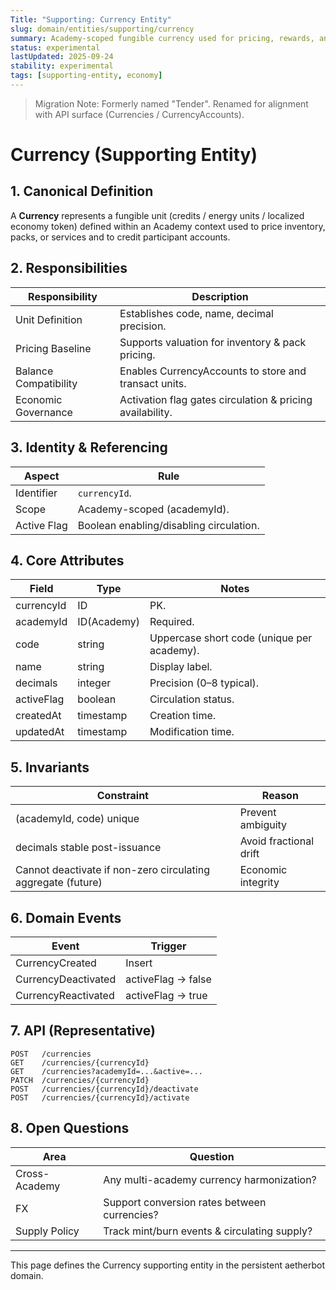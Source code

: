 ```yaml
---
Title: "Supporting: Currency Entity"
slug: domain/entities/supporting/currency
summary: Academy-scoped fungible currency used for pricing, rewards, and internal economic settlement (formerly Tender).
status: experimental
lastUpdated: 2025-09-24
stability: experimental
tags: [supporting-entity, economy]
---
```


> Migration Note: Formerly named "Tender". Renamed for alignment with API surface (Currencies / CurrencyAccounts).

# Currency (Supporting Entity)

## 1. Canonical Definition

A **Currency** represents a fungible unit (credits / energy units / localized economy token) defined within an Academy context used to price inventory, packs, or services and to credit participant accounts.

## 2. Responsibilities

| Responsibility        | Description                                               |
| --------------------- | --------------------------------------------------------- |
| Unit Definition       | Establishes code, name, decimal precision.                |
| Pricing Baseline      | Supports valuation for inventory & pack pricing.          |
| Balance Compatibility | Enables CurrencyAccounts to store and transact units.     |
| Economic Governance   | Activation flag gates circulation & pricing availability. |

## 3. Identity & Referencing

| Aspect      | Rule                                    |
| ----------- | --------------------------------------- |
| Identifier  | `currencyId`.                           |
| Scope       | Academy-scoped (academyId).             |
| Active Flag | Boolean enabling/disabling circulation. |

## 4. Core Attributes

| Field      | Type        | Notes                                      |
| ---------- | ----------- | ------------------------------------------ |
| currencyId | ID          | PK.                                        |
| academyId  | ID(Academy) | Required.                                  |
| code       | string      | Uppercase short code (unique per academy). |
| name       | string      | Display label.                             |
| decimals   | integer     | Precision (0–8 typical).                   |
| activeFlag | boolean     | Circulation status.                        |
| createdAt  | timestamp   | Creation time.                             |
| updatedAt  | timestamp   | Modification time.                         |

## 5. Invariants

| Constraint                                                   | Reason                 |
| ------------------------------------------------------------ | ---------------------- |
| (academyId, code) unique                                     | Prevent ambiguity      |
| decimals stable post-issuance                                | Avoid fractional drift |
| Cannot deactivate if non-zero circulating aggregate (future) | Economic integrity     |

## 6. Domain Events

| Event               | Trigger             |
| ------------------- | ------------------- |
| CurrencyCreated     | Insert              |
| CurrencyDeactivated | activeFlag -> false |
| CurrencyReactivated | activeFlag -> true  |

## 7. API (Representative)

```
POST   /currencies
GET    /currencies/{currencyId}
GET    /currencies?academyId=...&active=...
PATCH  /currencies/{currencyId}
POST   /currencies/{currencyId}/deactivate
POST   /currencies/{currencyId}/activate
```

## 8. Open Questions

| Area          | Question                                     |
| ------------- | -------------------------------------------- |
| Cross-Academy | Any multi-academy currency harmonization?    |
| FX            | Support conversion rates between currencies? |
| Supply Policy | Track mint/burn events & circulating supply? |

---

This page defines the Currency supporting entity in the persistent aetherbot domain.

